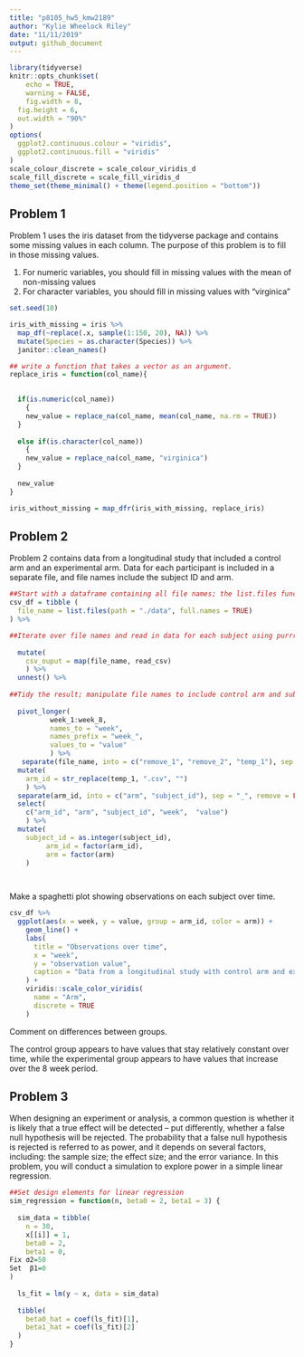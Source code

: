```yaml
---
title: "p8105_hw5_kmw2189"
author: "Kylie Wheelock Riley"
date: "11/11/2019"
output: github_document
---
```


```r
library(tidyverse)
knitr::opts_chunk$set(
	echo = TRUE,
	warning = FALSE,
	fig.width = 8, 
  fig.height = 6,
  out.width = "90%"
)
options(
  ggplot2.continuous.colour = "viridis",
  ggplot2.continuous.fill = "viridis"
)
scale_colour_discrete = scale_colour_viridis_d
scale_fill_discrete = scale_fill_viridis_d
theme_set(theme_minimal() + theme(legend.position = "bottom"))

```

## Problem 1

Problem 1 uses the iris dataset from the tidyverse package and contains some missing values in each column. The purpose of this problem is to fill in those missing values.

1) For numeric variables, you should fill in missing values with the mean of non-missing values
2) For character variables, you should fill in missing values with "virginica"

```r
set.seed(10)

iris_with_missing = iris %>% 
  map_df(~replace(.x, sample(1:150, 20), NA)) %>%
  mutate(Species = as.character(Species)) %>% 
  janitor::clean_names()
```


```r
## write a function that takes a vector as an argument. 
replace_iris = function(col_name){
  

  if(is.numeric(col_name))
    {
    new_value = replace_na(col_name, mean(col_name, na.rm = TRUE))
  } 
  
  else if(is.character(col_name))
    {
    new_value = replace_na(col_name, "virginica")
  }
  
  new_value
}

iris_without_missing = map_dfr(iris_with_missing, replace_iris)
```


## Problem 2
Problem 2 contains data from a longitudinal study that included a control arm and an experimental arm. Data for each participant is included in a separate file, and file names include the subject ID and arm.
```r
##Start with a dataframe containing all file names; the list.files function will help
csv_df = tibble (
  file_name = list.files(path = "./data", full.names = TRUE)
) %>% 

##Iterate over file names and read in data for each subject using purrr::map and saving the result as a new variable in the dataframe
  
  mutate(
    csv_ouput = map(file_name, read_csv)
    ) %>% 
  unnest() %>% 
  
##Tidy the result; manipulate file names to include control arm and subject ID, make sure weekly observations are “tidy”, and do any other tidying that’s necessary
  
  pivot_longer(
          week_1:week_8,
          names_to = "week",
          names_prefix = "week_",
          values_to = "value"
          ) %>%
   separate(file_name, into = c("remove_1", "remove_2", "temp_1"), sep = "/") %>% 
  mutate(
    arm_id = str_replace(temp_1, ".csv", "")
    ) %>% 
  separate(arm_id, into = c("arm", "subject_id"), sep = "_", remove = FALSE ) %>% 
  select(
    c("arm_id", "arm", "subject_id", "week",  "value")
    ) %>% 
  mutate(
    subject_id = as.integer(subject_id),
         arm_id = factor(arm_id),
         arm = factor(arm)
    )  

  
```

Make a spaghetti plot showing observations on each subject over time. 
```r
csv_df %>% 
  ggplot(aes(x = week, y = value, group = arm_id, color = arm)) +
    geom_line() + 
    labs(
      title = "Observations over time",
      x = "week",
      y = "observation value",
      caption = "Data from a longitudinal study with control arm and experimental arm"
    ) + 
    viridis::scale_color_viridis(
      name = "Arm", 
      discrete = TRUE
    )
```

Comment on differences between groups.

The control group appears to have values that stay relatively constant over time, while the experimental group appears to have values that increase over the 8 week period. 

## Problem 3

When designing an experiment or analysis, a common question is whether it is likely that a true effect will be detected – put differently, whether a false null hypothesis will be rejected. The probability that a false null hypothesis is rejected is referred to as power, and it depends on several factors, including: the sample size; the effect size; and the error variance. In this problem, you will conduct a simulation to explore power in a simple linear regression.

```r
##Set design elements for linear regression
sim_regression = function(n, beta0 = 2, beta1 = 3) {
  
  sim_data = tibble(
    n = 30, 
    x[[i]] = 1,
    beta0 = 2,
    beta1 = 0, 
Fix σ2=50
Set  β1=0
)
  
  ls_fit = lm(y ~ x, data = sim_data)
  
  tibble(
    beta0_hat = coef(ls_fit)[1],
    beta1_hat = coef(ls_fit)[2]
  )
}

```

